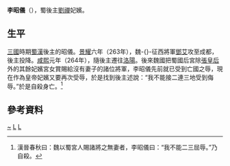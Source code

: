 '''李昭儀'''（{{bd|3世纪||264年|catIdx=L|}}），蜀後主[[劉禪|劉禪]]妃嬪。
== 生平==
[[三國|三國]]時期[[蜀漢|蜀漢]]後主的昭儀。[[景耀|景耀]]六年（263年），魏-{}-征西將軍[[鄧艾|鄧艾]]攻至成都，後主投降。[[咸熙|咸熙]]元年（264年），隨後主遷往[[洛陽|洛陽]]。後來魏國把蜀國后宮除[[張皇后_(劉禪)|張皇后]]外的其餘妃嬪宮女賞賜給沒有妻子的諸位將軍，李昭儀先前就已受到亡國之辱，現在作為皇帝妃嬪又要再次受辱，於是找到後主述說：“我不能接二連三地受到侮辱。”於是自殺身亡。<ref name="漢晉春秋">漢晉春秋曰：魏以蜀宮人賜諸將之無妻者，李昭儀曰：“我不能二三屈辱。”乃自殺。</ref>

== 參考資料 ==
{{Reflist}}

[[Category:李姓|~]]
[[Category:蜀漢妃嬪|L]]
[[Category:三國自杀人物|L]]